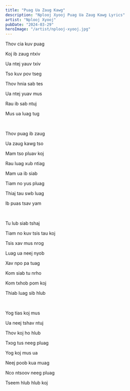 ```yaml
---
title: "Puag Ua Zaug Kawg"
description: "Nplooj Xyooj Puag Ua Zaug Kawg Lyrics"
artist: "Nplooj Xyooj"
pubDate: "2024-03-29"
heroImage: "/artist/nplooj-xyooj.jpg"
---
```


Thov cia kuv puag

Koj ib zaug ntxiv

Ua ntej yauv txiv

Tso kuv pov tseg

Thov hnia sab tes

Ua ntej yuav mus

Rau ib sab ntuj

Mus ua luag tug

<br />

Thov puag ib zaug

Ua zaug kawg tso

Mam tso pluav koj

Rau luag xub ntiag

Mam ua ib siab

Tiam no yus pluag

Thiaj tau swb luag

Ib puas tsav yam

<br />

Tu lub siab tshaj

Tiam no kuv tsis tau koj

Tsis xav mus nrog

Luag ua neej nyob

Xav npo pa tuag

Kom siab tu nrho

Kom txhob pom koj

Thiab luag sib hlub

<br />

Yog tias koj mus

Ua neej tshav ntuj

Thov koj ho hlub

Txog tus neeg pluag

Yog koj mus ua

Neej poob kua muag

Nco ntsoov neeg pluag

Tseem hlub hlub koj
